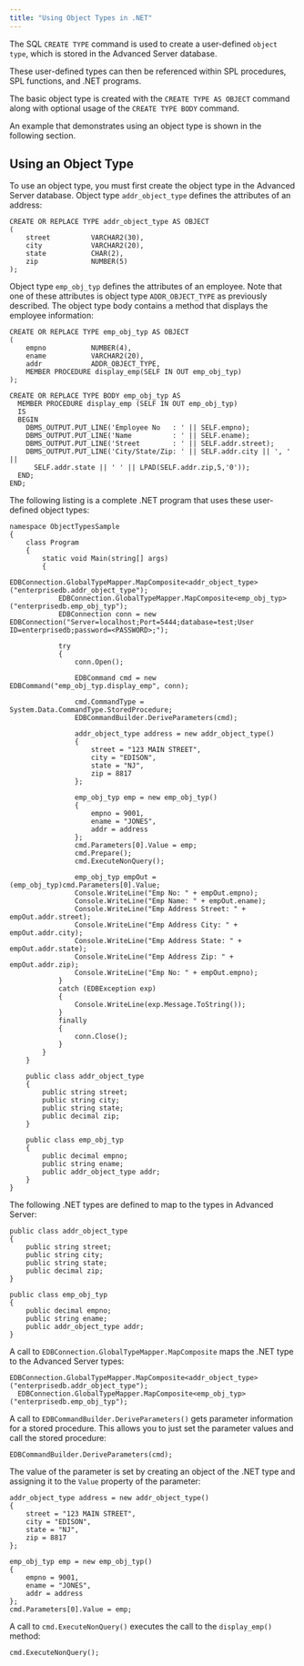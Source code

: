 ```yaml
---
title: "Using Object Types in .NET"
---
```


<div id="using_object_types" class="registered_link"></div>


The SQL `CREATE TYPE` command is used to create a user-defined `object type`, which is stored in the Advanced Server database.

These user-defined types can then be referenced within SPL procedures, SPL functions, and .NET programs.

The basic object type is created with the `CREATE TYPE AS OBJECT` command along with optional usage of the `CREATE TYPE BODY` command.

An example that demonstrates using an object type is shown in the following section.

## Using an Object Type



To use an object type, you must first create the object type in the Advanced Server database. Object type `addr_object_type` defines the attributes of an address:

``` text
CREATE OR REPLACE TYPE addr_object_type AS OBJECT
(
    street          VARCHAR2(30),
    city            VARCHAR2(20),
    state           CHAR(2),
    zip             NUMBER(5)
);
```

Object type `emp_obj_typ` defines the attributes of an employee. Note that one of these attributes is object type `ADDR_OBJECT_TYPE` as previously described. The object type body contains a method that displays the employee information:

``` text
CREATE OR REPLACE TYPE emp_obj_typ AS OBJECT
(
    empno           NUMBER(4),
    ename           VARCHAR2(20),
    addr            ADDR_OBJECT_TYPE,
    MEMBER PROCEDURE display_emp(SELF IN OUT emp_obj_typ)
);

CREATE OR REPLACE TYPE BODY emp_obj_typ AS
  MEMBER PROCEDURE display_emp (SELF IN OUT emp_obj_typ)
  IS
  BEGIN
    DBMS_OUTPUT.PUT_LINE('Employee No   : ' || SELF.empno);
    DBMS_OUTPUT.PUT_LINE('Name          : ' || SELF.ename);
    DBMS_OUTPUT.PUT_LINE('Street        : ' || SELF.addr.street);
    DBMS_OUTPUT.PUT_LINE('City/State/Zip: ' || SELF.addr.city || ', ' ||
      SELF.addr.state || ' ' || LPAD(SELF.addr.zip,5,'0'));
  END;
END;
```

The following listing is a complete .NET program that uses these user-defined object types:

``` text
namespace ObjectTypesSample
{
    class Program
    {
        static void Main(string[] args)
        {
            EDBConnection.GlobalTypeMapper.MapComposite<addr_object_type>("enterprisedb.addr_object_type");
            EDBConnection.GlobalTypeMapper.MapComposite<emp_obj_typ>("enterprisedb.emp_obj_typ");
            EDBConnection conn = new EDBConnection("Server=localhost;Port=5444;database=test;User ID=enterprisedb;password=<PASSWORD>;");

            try
            {
                conn.Open();

                EDBCommand cmd = new EDBCommand("emp_obj_typ.display_emp", conn);

                cmd.CommandType = System.Data.CommandType.StoredProcedure;
                EDBCommandBuilder.DeriveParameters(cmd);

                addr_object_type address = new addr_object_type()
                {
                    street = "123 MAIN STREET",
                    city = "EDISON",
                    state = "NJ",
                    zip = 8817
                };

                emp_obj_typ emp = new emp_obj_typ()
                {
                    empno = 9001,
                    ename = "JONES",
                    addr = address
                };
                cmd.Parameters[0].Value = emp;
                cmd.Prepare();
                cmd.ExecuteNonQuery();

                emp_obj_typ empOut = (emp_obj_typ)cmd.Parameters[0].Value;
                Console.WriteLine("Emp No: " + empOut.empno);
                Console.WriteLine("Emp Name: " + empOut.ename);
                Console.WriteLine("Emp Address Street: " + empOut.addr.street);
                Console.WriteLine("Emp Address City: " + empOut.addr.city);
                Console.WriteLine("Emp Address State: " + empOut.addr.state);
                Console.WriteLine("Emp Address Zip: " + empOut.addr.zip);
                Console.WriteLine("Emp No: " + empOut.empno);
            }
            catch (EDBException exp)
            {
                Console.WriteLine(exp.Message.ToString());
            }
            finally
            {
                conn.Close();
            }
        }
    }

    public class addr_object_type
    {
        public string street;
        public string city;
        public string state;
        public decimal zip;
    }

    public class emp_obj_typ
    {
        public decimal empno;
        public string ename;
        public addr_object_type addr;
    }
}
```

The following .NET types are defined to map to the types in Advanced Server:

``` text
public class addr_object_type
{
    public string street;
    public string city;
    public string state;
    public decimal zip;
}

public class emp_obj_typ
{
    public decimal empno;
    public string ename;
    public addr_object_type addr;
}
```

A call to `EDBConnection.GlobalTypeMapper.MapComposite` maps the .NET type to the Advanced Server types:

``` text
EDBConnection.GlobalTypeMapper.MapComposite<addr_object_type>("enterprisedb.addr_object_type");
  EDBConnection.GlobalTypeMapper.MapComposite<emp_obj_typ>("enterprisedb.emp_obj_typ");
```

A call to `EDBCommandBuilder.DeriveParameters()` gets parameter information for a stored procedure. This allows you to just set the parameter values and call the stored procedure:

``` text
EDBCommandBuilder.DeriveParameters(cmd);
```

The value of the parameter is set by creating an object of the .NET type and assigning it to the `Value` property of the parameter:

``` text
addr_object_type address = new addr_object_type()
{
    street = "123 MAIN STREET",
    city = "EDISON",
    state = "NJ",
    zip = 8817
};

emp_obj_typ emp = new emp_obj_typ()
{
    empno = 9001,
    ename = "JONES",
    addr = address
};
cmd.Parameters[0].Value = emp;
```

A call to `cmd.ExecuteNonQuery()` executes the call to the `display_emp()` method:

``` text
cmd.ExecuteNonQuery();
```
